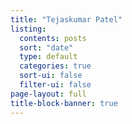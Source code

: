 ```yaml
---
title: "Tejaskumar Patel"
listing:
  contents: posts
  sort: "date"
  type: default
  categories: true
  sort-ui: false
  filter-ui: false
page-layout: full
title-block-banner: true
---
```

